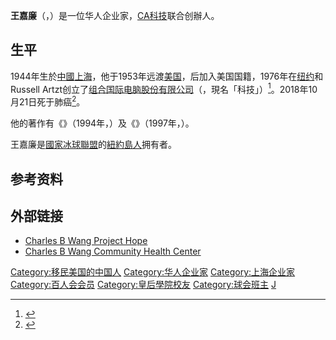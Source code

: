 {{Infobox Person
|name          = 王嘉廉
|別名           = 
|英文名         = Charles Wang
|前缀尊称       =
|image         =
|image_size    = 
|alt           = 
|caption       = 
|birth_name    = 
| sex = 男
|birth_date    = {{Birth date|1944|8|19}}
|birth_place   = {{ROC}}[[上海市_(中華民國)|上海市]]
|death_date    = {{Death date and age|2018|10|21|1944|8|19}}
|death_place   = {{USA}}[[紐約州|紐約州]][[長島|長島]]
|death_cause = [[肺癌|肺癌]]
|body_discovered = 
|resting_place = 
|resting_place_coordinates = 
|residence     = 
|nationality   = {{USA}}
|ethnicity     = 
|citizenship   = 
|other_names   = 
|known_for     = 
|education     = 布魯克林技術高中<br>[[皇后學院|皇后學院]]<br>[[哥倫比亞大學|哥倫比亞大學]]
|alma_mater    = 
|employer      = 
|occupation    = 
|years_active  = 1976年–2018年
|home_town     = 
|salary        = 
|networth      = 
|height        = 
|weight        = 
|title         = [[CA科技|CA科技]][[創辦人|創辦人]]（1976年–2018年）
|term          = 
|predecessor   = 
|successor     = 
|party         = 
|opponents     = 
|boards        = 
|religion      = 
|spouse        = 
|partner       = 
|children      = 3個
|parents       = 
|relations     = 
|callsign      = 
|awards        = 
|signature     = 
|website       = 
|footnotes     = 
|box_width     = 
}}
'''王嘉廉'''（{{lang-en|Charles Wang}}，{{bd|1944年|8月19日|2018年|10月21日|catIdx=W王}}）是一位华人企业家，[[CA科技|CA科技]]联合创辦人。

==生平==
1944年生於[[中國|中國]][[上海|上海]]，他于1953年远渡[[美国|美国]]，后加入美国国籍，1976年在[[纽约|纽约]]和Russell Artzt创立了[[组合国际电脑股份有限公司|组合国际电脑股份有限公司]]（{{lang|en|Computer Associates International}}，現名「{{lang|en|CA}}科技」）<ref>{{Cite news|url=https://www.newsday.com/long-island/computer-associates-charles-wang-1.22209693|title=Attorney: Charles B. Wang, former Islanders owner, dies|work=Newsday|access-date=2018-10-21|language=en|archive-date=2018-10-21|archive-url=https://web.archive.org/web/20181021161507/https://www.newsday.com/long-island/computer-associates-charles-wang-1.22209693|dead-url=no}}</ref>。2018年10月21日死于肺癌<ref>{{cite news |title=Charles B. Wang, Software Entrepreneur and New York Islanders Owner, Dies at 74 |url=https://www.nytimes.com/2018/10/22/obituaries/charles-b-wang-dead.html |accessdate=2018-10-24 |work=New York Times |date=2018-10-22 |language=en |archive-date=2018-10-23 |archive-url=https://web.archive.org/web/20181023184139/https://www.nytimes.com/2018/10/22/obituaries/charles-b-wang-dead.html |dead-url=no }}</ref>。

他的著作有《{{lang|en|Techno Vision}}》（1994年，{{lang|en|McGraw-Hill}}）及《{{lang|en|Techno Vision 2}}》（1997年，{{lang|en|McGraw-Hill}}）。

王嘉廉是[[國家冰球聯盟|國家冰球聯盟]]的[[紐約島人|紐約島人]]拥有者。

==参考资料==
{{reflist}}

==外部链接==
*[http://www.nyiprojecthope.com/ Charles B Wang Project Hope]{{Wayback|url=http://www.nyiprojecthope.com/ |date=20181023002623 }}
*[http://www.cbwchc.org/ Charles B Wang Community Health Center]{{Wayback|url=http://www.cbwchc.org/ |date=20181022232459 }}

{{Authority control}}
{{企业家小作品}}

{{DEFAULTSORT:W}}
[[Category:移民美国的中国人|Category:移民美国的中国人]]
[[Category:华人企业家|Category:华人企业家]]
[[Category:上海企业家|Category:上海企业家]]
[[Category:百人会会员|Category:百人会会员]]
[[Category:皇后學院校友|Category:皇后學院校友]]
[[Category:球会班主|Category:球会班主]]
[[Category:王姓|J]]